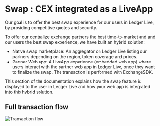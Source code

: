 
# Swap : CEX integrated as a LiveApp 

Our goal is to offer the best swap experience for our users in Ledger Live, by providing competitive quotes and security.

To offer our centralize exchange partners the best time-to-market and and our users the best swap experience, we have built an hybrid solution:
- Native swap marketplace: An aggregator on Ledger Live listing our partners depending on the region, token coverage and prices.
- Partner Web app: A LiveApp experience (embedded web app) where users interact with the partner web app in Ledger Live, once they want to finalize the swap. The transaction is performed with ExchangeSDK.

This section of the documentation explains how the swap feature is displayed to the user in Ledger Live and how your web app is integrated into this hybrid solution.

## Full transaction flow

<Zoom>
    <img
      alt="Transaction flow"
      src="/exchange/live-app-flow.png"
    />
</Zoom>

<Cards>
  <Cards.Card
    title="Quote display and user preferences"
    href="./flow/quote"
  />
  <Cards.Card
    title="Partner LiveApp"
    href="./flow/partner-live-app"
  />
  <Cards.Card
    title="Device transaction approval"
    href="./flow/device-flow"
  />
  <Cards.Card
    title="Transaction status"
    href="./flow/transaction-status"
  />
  <Cards.Card
    title="Edge Cases"
    href="./flow/edge-cases"
  />
  <Cards.Card
    title="Detailled Technical Flows"
    href="./flow/detailed-technical-flows"
  />
</Cards>